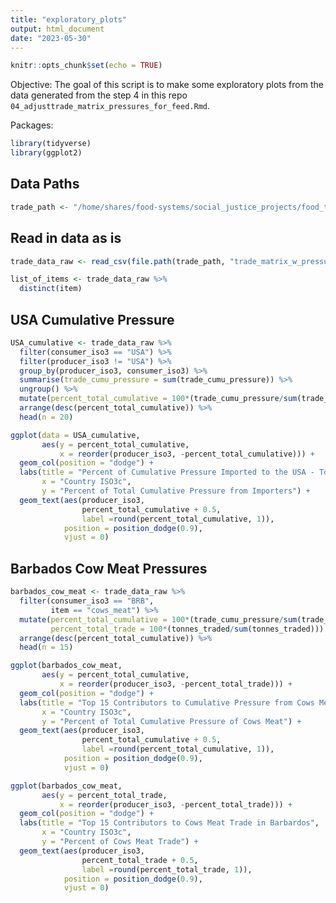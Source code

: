 ```yaml
---
title: "exploratory_plots"
output: html_document
date: "2023-05-30"
---
```


```r
knitr::opts_chunk$set(echo = TRUE)
```

Objective: The goal of this script is to make some exploratory plots from the data generated from the step 4 in this repo `04_adjusttrade_matrix_pressures_for_feed.Rmd`.

Packages:
```r
library(tidyverse)
library(ggplot2)
```


## Data Paths
```r
trade_path <- "/home/shares/food-systems/social_justice_projects/food_trade_pressures/output_data/04_adjust_trade_matrix_pressures_for_feed/"
```


## Read in data as is
```r
trade_data_raw <- read_csv(file.path(trade_path, "trade_matrix_w_pressures_accounting_for_feed.csv"))

list_of_items <- trade_data_raw %>% 
  distinct(item)
```

## USA Cumulative Pressure
```r
USA_cumulative <- trade_data_raw %>% 
  filter(consumer_iso3 == "USA") %>% 
  filter(producer_iso3 != "USA") %>% 
  group_by(producer_iso3, consumer_iso3) %>% 
  summarise(trade_cumu_pressure = sum(trade_cumu_pressure)) %>% 
  ungroup() %>% 
  mutate(percent_total_cumulative = 100*(trade_cumu_pressure/sum(trade_cumu_pressure))) %>% 
  arrange(desc(percent_total_cumulative)) %>% 
  head(n = 20)

ggplot(data = USA_cumulative,
       aes(y = percent_total_cumulative,
           x = reorder(producer_iso3, -percent_total_cumulative))) +
  geom_col(position = "dodge") +
  labs(title = "Percent of Cumulative Pressure Imported to the USA - Top 20 Importers",
       x = "Country ISO3c",
       y = "Percent of Total Cumulative Pressure from Importers") + 
  geom_text(aes(producer_iso3, 
                percent_total_cumulative + 0.5, 
                label =round(percent_total_cumulative, 1)),
            position = position_dodge(0.9),
            vjust = 0)
```

## Barbados Cow Meat Pressures
```r
barbados_cow_meat <- trade_data_raw %>% 
  filter(consumer_iso3 == "BRB",
         item == "cows_meat") %>% 
  mutate(percent_total_cumulative = 100*(trade_cumu_pressure/sum(trade_cumu_pressure)),
         percent_total_trade = 100*(tonnes_traded/sum(tonnes_traded))) %>% 
  arrange(desc(percent_total_cumulative)) %>% 
  head(n = 15)

ggplot(barbados_cow_meat,
       aes(y = percent_total_cumulative,
           x = reorder(producer_iso3, -percent_total_trade))) +
  geom_col(position = "dodge") +
  labs(title = "Top 15 Contributors to Cumulative Pressure from Cows Meat In Barbardos",
       x = "Country ISO3c",
       y = "Percent of Total Cumulative Pressure of Cows Meat") + 
  geom_text(aes(producer_iso3, 
                percent_total_cumulative + 0.5, 
                label =round(percent_total_cumulative, 1)),
            position = position_dodge(0.9),
            vjust = 0)

ggplot(barbados_cow_meat,
       aes(y = percent_total_trade,
           x = reorder(producer_iso3, -percent_total_trade))) +
  geom_col(position = "dodge") +
  labs(title = "Top 15 Contributors to Cows Meat Trade in Barbardos",
       x = "Country ISO3c",
       y = "Percent of Cows Meat Trade") + 
  geom_text(aes(producer_iso3, 
                percent_total_trade + 0.5, 
                label =round(percent_total_trade, 1)),
            position = position_dodge(0.9),
            vjust = 0)

```

